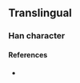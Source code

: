 {{character info}}
==Translingual==

===Han character===
{{Han char|rn=91|rad=片|as=11|sn=15|four=|canj=LLILB,LNILB|ids=⿰片庸}}

====References====
* {{Han ref|kx=0694.191|hdz=32020.071|uh=7257|ud=29271}}